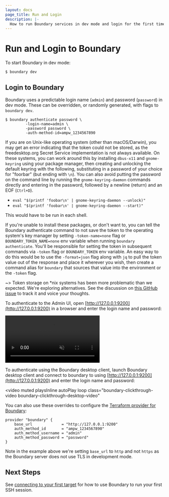 ```yaml
---
layout: docs
page_title: Run and Login
description: |-
  How to run Boundary services in dev mode and login for the first time.
---
```


# Run and Login to Boundary

To start Boundary in dev mode:

```bash
$ boundary dev
```

## Login to Boundary

Boundary uses a predictable login name (`admin`) and password (`password`) in
dev mode. These can be overridden, or randomly generated, with flags to
`boundary dev`.

<Tabs>
<Tab heading="CLI">

```
$ boundary authenticate password \
         -login-name=admin \
         -password password \
         -auth-method-id=ampw_1234567890
```

If you are on Unix-like operating system (other than macOS/Darwin), you may get
an error indicating that the token could not be stored, as the freedesktop.org
Secret Service implementation is not always available. On these systems, you can
work around this by installing `dbus-x11` and `gnome-keyring` using your package
manager, then creating and unlocking the default keyring with the following,
substituting in a password of your choice for "foorbar" (but ending with `\n`).
You can also avoid putting the password on the command line by running the
`gnome-keyring-daemon` commands directly and entering in the password, followed
by a newline (return) and an EOF (`Ctrl+D`).

- `eval "$(printf 'foobar\n' | gnome-keyring-daemon --unlock)"`
- `eval "$(printf 'foobar\n' | gnome-keyring-daemon --start)"`

This would have to be run in each shell.

If you're unable to install these packages, or don't want to, you can tell the
Boundary authenticate command to not save the token to the operating system's
key manager by setting `-token-name=none` flag or `BOUNDARY_TOKEN_NAME=none` env
variable when running `boundary authenticate`. You'll be responsible for setting
the token in subsequent commands via `-token` flag or `BOUNDARY_TOKEN` env
variable. An easy way to do this would be to use the `-format=json` flag along
with `jq` to pull the token value out of the response and place it wherever you
wish, then create a command alias for `boundary` that sources that value into
the environment or the `-token` flag.

~> Token storage on \*nix systems has been more problematic than we expected.
We're exploring alternatives. See the discussion on [this GitHub
issue](https://github.com/hashicorp/boundary/issues/697#issuecomment-709448942)
to track it and voice your thoughts.

</Tab>
<Tab heading="Admin Console">

To authenticate to the Admin UI, open
[http://127.0.0.1:9200](http://127.0.0.1:9200) in a browser and enter the login
name and password:

<video muted playsInline autoPlay loop class="boundary-clickthrough-video">
  <source
    type="video/mp4"
    src="https://www.datocms-assets.com/2885/1602260993-boundary-clickthrough-getting-started-run-and-login.mp4"
  />
</video>

</Tab>

<Tab heading="Desktop Client">
<p>

To authenticate using the Boundary desktop client, launch Boundary desktop client
and connect to boundary to using [http://127.0.0.1:9200](http://127.0.0.1:9200)
and enter the login name and password:

<video
  muted
  playsInline
  autoPlay
  loop
  class="boundary-clickthrough-video boundary-clickthrough-desktop-video"
>
  <source
    type="video/mp4"
    src="https://www.datocms-assets.com/2885/1613612831-boundary-desktop-clickthrough-authenticate-v1-0-0.mp4"
  />
</video>

</p>
</Tab>

<Tab heading="Terraform">

You can also use these overrides to configure the [Terraform provider for
Boundary](https://github.com/hashicorp/terraform-provider-boundary):

```hcl
provider "boundary" {
    base_url             = "http://127.0.0.1:9200"
    auth_method_id       = "ampw_1234567890"
    auth_method_username = "admin"
    auth_method_password = "password"
}
```

Note in the example above we're setting `base_url` to `http` and not `https` as
the Boundary server does not use TLS in development mode.

</Tab>
</Tabs>

## Next Steps

See [connecting to your first target](/docs/getting-started/connect-to-target) for how
to use Boundary to run your first SSH session.
